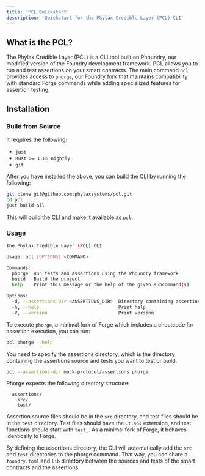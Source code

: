 ```yaml
---
title: 'PCL Quickstart'
description: 'Quickstart for the Phylax Credible Layer (PCL) CLI'
---
```



## What is the PCL?

The Phylax Credible Layer (PCL) is a CLI tool built on Phoundry, our modified version of the Foundry development framework. PCL allows you to run and test assertions on your smart contracts. The main command `pcl` provides access to `phorge`, our Foundry fork that maintains compatibility with standard Forge commands while adding specialized features for assertion testing.

## Installation

### Build from Source

It requires the following:

- `just`
- `Rust >= 1.86 nightly`
- `git`

After you have installed the above, you can build the CLI by running the following:

```bash
git clone git@github.com:phylaxsystems/pcl.git
cd pcl
just build-all
```

This will build the CLI and make it available as `pcl`.

### Usage

```bash
The Phylax Credible Layer (PCL) CLI

Usage: pcl [OPTIONS] <COMMAND>

Commands:
  phorge  Run tests and assertions using the Phoundry framework
  build   Build the project
  help    Print this message or the help of the given subcommand(s)

Options:
  -d, --assertions-dir <ASSERTIONS_DIR>  Directory containing assertion sources and tests [env: PCL_ROOT=]
  -h, --help                             Print help
  -V, --version                          Print version
```

To execute `phorge`, a minimal fork of Forge which includes a cheatcode for assertion execution, you can run:

```bash
pcl phorge --help
```

You need to specify the assertions directory, which is the directory containing the assertions source and tests you want to test or build.

```bash
pcl --assertions-dir mock-protocol/assertions phorge
```

Phorge expects the following directory structure:

```text
  assertions/
    src/
    test/
```

Assertion source files should be in the `src` directory, and test files should be in the `test` directory. Test files should have the `.t.sol` extension, and test functions should start with `test_`. As a minimal fork of Forge, it behaves identically to Forge.

By defining the assertions directory, the CLI will automatically add the `src` and `test` directories to the phorge command. That way, you can share a `foundry.toml` and `lib` directory between the sources and tests of the smart contracts and the assertions.
